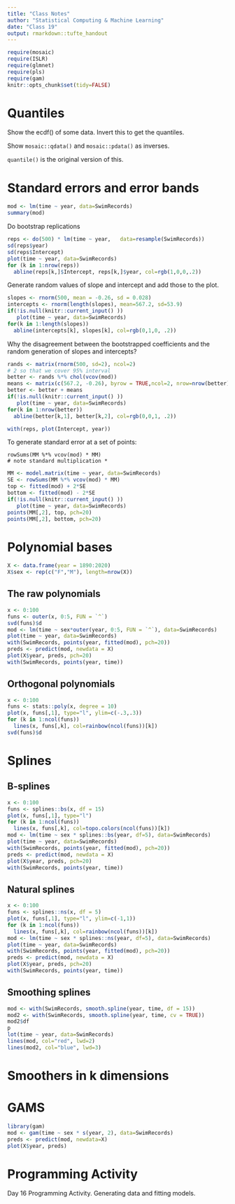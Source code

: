 ```yaml
---
title: "Class Notes"
author: "Statistical Computing & Machine Learning"
date: "Class 19"
output: rmarkdown::tufte_handout
---
```


```r
require(mosaic)
require(ISLR)
require(glmnet)
require(pls)
require(gam)
knitr::opts_chunk$set(tidy=FALSE)
```

# Quantiles

Show the ecdf() of some data.  Invert this to get the quantiles.

Show `mosaic::qdata()` and `mosaic::pdata()` as inverses.

`quantile()` is the original version of this.

# Standard errors and error bands

```r
mod <- lm(time ~ year, data=SwimRecords)
summary(mod)
```

Do bootstrap replications

```r
reps <- do(500) * lm(time ~ year,   data=resample(SwimRecords))
sd(reps$year)
sd(reps$Intercept)
plot(time ~ year, data=SwimRecords)
for (k in 1:nrow(reps))
  abline(reps[k,]$Intercept, reps[k,]$year, col=rgb(1,0,0,.2))
```

Generate random values of slope and intercept and add those to the plot.
```r
slopes <- rnorm(500, mean = -0.26, sd = 0.028)
intercepts <- rnorm(length(slopes), mean=567.2, sd=53.9)
if(!is.null(knitr::current_input() ))
   plot(time ~ year, data=SwimRecords)
for(k in 1:length(slopes))
  abline(intercepts[k], slopes[k], col=rgb(0,1,0, .2))
```

Why the disagreement between the bootstrapped coefficients and the random generation of slopes and intercepts?

```r
rands <- matrix(rnorm(500, sd=2), ncol=2)
# 2 so that we cover 95% interval
better <- rands %*% chol(vcov(mod))
means <- matrix(c(567.2, -0.26), byrow = TRUE,ncol=2, nrow=nrow(better))
better <- better + means
if(!is.null(knitr::current_input() ))
   plot(time ~ year, data=SwimRecords)
for(k in 1:nrow(better))
  abline(better[k,1], better[k,2], col=rgb(0,0,1, .2))
```

```r
with(reps, plot(Intercept, year))
```

To generate standard error at a set of points:

```
rowSums(MM %*% vcov(mod) * MM)
# note standard multiplication *
```

```r
MM <- model.matrix(time ~ year, data=SwimRecords)
SE <- rowSums(MM %*% vcov(mod) * MM)
top <- fitted(mod) + 2*SE
bottom <- fitted(mod) - 2*SE
if(!is.null(knitr::current_input() ))
   plot(time ~ year, data=SwimRecords)
points(MM[,2], top, pch=20)
points(MM[,2], bottom, pch=20)
```

# Polynomial bases

```r
X <- data.frame(year = 1890:2020)
X$sex <- rep(c("F","M"), length=nrow(X))
```

## The raw polynomials
```r
x <- 0:100
funs <- outer(x, 0:5, FUN = `^`)
svd(funs)$d
mod <- lm(time ~ sex*outer(year, 0:5, FUN = `^`), data=SwimRecords)
plot(time ~ year, data=SwimRecords)
with(SwimRecords, points(year, fitted(mod), pch=20))
preds <- predict(mod, newdata = X)
plot(X$year, preds, pch=20)
with(SwimRecords, points(year, time))
```

## Orthogonal polynomials

```r
x <- 0:100
funs <- stats::poly(x, degree = 10)
plot(x, funs[,1], type="l", ylim=c(-.3,.3))
for (k in 1:ncol(funs))
  lines(x, funs[,k], col=rainbow(ncol(funs))[k])
svd(funs)$d
```

# Splines

## B-splines
```r
x <- 0:100
funs <- splines::bs(x, df = 15)
plot(x, funs[,1], type="l")
for (k in 1:ncol(funs))
  lines(x, funs[,k], col=topo.colors(ncol(funs))[k])
mod <- lm(time ~ sex * splines::bs(year, df=5), data=SwimRecords)
plot(time ~ year, data=SwimRecords)
with(SwimRecords, points(year, fitted(mod), pch=20))
preds <- predict(mod, newdata = X)
plot(X$year, preds, pch=20)
with(SwimRecords, points(year, time))
```


## Natural splines

```r
x <- 0:100
funs <- splines::ns(x, df = 5)
plot(x, funs[,1], type="l", ylim=c(-1,1))
for (k in 1:ncol(funs))
  lines(x, funs[,k], col=rainbow(ncol(funs))[k])
mod <- lm(time ~ sex * splines::ns(year, df=5), data=SwimRecords)
plot(time ~ year, data=SwimRecords)
with(SwimRecords, points(year, fitted(mod), pch=20))
preds <- predict(mod, newdata = X)
plot(X$year, preds, pch=20)
with(SwimRecords, points(year, time))
```

## Smoothing splines

```r
mod <- with(SwimRecords, smooth.spline(year, time, df = 15))
mod2 <- with(SwimRecords, smooth.spline(year, time, cv = TRUE))
mod2$df
p
lot(time ~ year, data=SwimRecords)
lines(mod, col="red", lwd=2)
lines(mod2, col="blue", lwd=3)
```


# Smoothers in k dimensions

# GAMS

```r
library(gam)
mod <- gam(time ~ sex * s(year, 2), data=SwimRecords)
preds <- predict(mod, newdata=X)
plot(X$year, preds)
```


# Programming Activity

Day 16 Programming Activity.  Generating data and fitting models.



